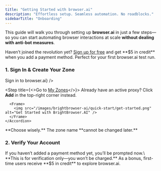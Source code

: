 ```yaml
---
title: "Getting Started with browser.ai"
description: "Effortless setup. Seamless automation. No roadblocks."
sidebarTitle: "Onboarding"
---
```


This guide will walk you through setting up **browser.ai** in just a few steps—so you can start automating browser interactions at scale **without dealing with anti-bot measures**.

<Tip>
  Haven’t joined the revolution yet? <a href="https://brightdata.com/" target="_blank">Sign up for free</a> and get **$5 in credit** when you add a payment method. Perfect for your first browser.ai test run.
</Tip>

### 1. Sign In & Create Your Zone

<Steps>
  <Step title={<a href="https://browser.ai/" target="_blank">Sign in to browser.ai</a>} />

  <Step title={<>Go to <a href="#" target="_blank">My Zones</a></>}>
    <Accordion title="Find browser.ai and click Get Started">
      <Warning>
        Already have an active proxy? Click **Add** in the top-right corner instead.
      </Warning>

      <Frame>
        <img src="/images/brightbrowser-ai/quick-start/get-started.png" alt="Get Started with BrightBrowser.AI" />
      </Frame>
    </Accordion>
  </Step>

  <Step title="Name Your browser.ai Zone">
    <Warning>
      **Choose wisely.** The zone name **cannot be changed later.**
    </Warning>
  </Step>

  <Step title="Click Add Proxy" />
</Steps>

### **2. Verify Your Account**

<Accordion title="One last step before we launch">
  If you haven’t added a payment method yet, you’ll be prompted now.\
  **This is for verification only—you won’t be charged.**

  <Tip>
    As a bonus, first-time users receive **$5 in credit** to explore browser.ai.
  </Tip>
</Accordion>